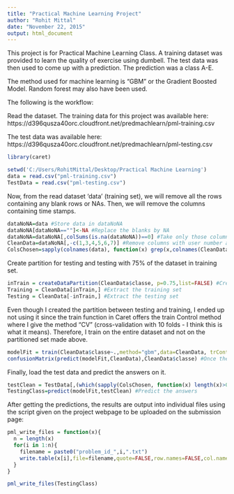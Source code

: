 ```yaml
---
title: "Practical Machine Learning Project"
author: "Rohit Mittal"
date: "November 22, 2015"
output: html_document
---
```


This project is for Practical Machine Learning Class. A training dataset was provided to learn the quality of exercise using dumbell. The test data was then used to come up with a prediction. The prediction was a class A-E. 

The method used for machine learning is "GBM" or the Gradient Boosted Model. Random forest may also have been used. 

The following is the workflow:

Read the dataset. 
The training data for this project was available here: 
https://d396qusza40orc.cloudfront.net/predmachlearn/pml-training.csv

The test data was available here: 
https://d396qusza40orc.cloudfront.net/predmachlearn/pml-testing.csv

```r
library(caret)

setwd('C:/Users/RohitMittal/Desktop/Practical Machine Learning')
data = read.csv("pml-training.csv")
TestData = read.csv("pml-testing.csv")

```

Now, from the read dataset 'data' (training set), we will remove all the rows containing any blank rows or NAs. Then, we will remove the columns containing time stamps. 

```r
dataNoNA=data #Store data in dataNoNA
dataNoNA[dataNoNA==""]<-NA #Replace the blanks by NA
dataNoNA=dataNoNA[,colSums(is.na(dataNoNA))==0] #Take only those columns where the total number of NAs are 0.
CleanData=dataNoNA[,-c(1,3,4,5,6,7)] #Remove columns with user number and timestamps
ColsChosen=sapply(colnames(data), function(x) grep(x,colnames(CleanData))) #Mark the final chosen columns in original dataset. This will help us quickly process the test file. 

```

Create partition for testing and testing with 75% of the dataset in training set. 
```r

inTrain = createDataPartition(CleanData$classe, p=0.75,list=FALSE) #Create partition for training and testing with 75% in training set
Training = CleanData[inTrain,] #Extract the training set
Testing = CleanData[-inTrain,] #Extract the testing set
```


Even though I created the partition between testing and training, I ended up not using it since the train function in Caret offers the train Control method where I give the method "CV" (cross-validation with 10 folds - I think this is what it means). Therefore, I train on the entire dataset and not on the partitioned set made above. 

```r
modelFit = train(CleanData$classe~.,method="gbm",data=CleanData, trControl = trainControl(method="cv",number=10)) #Train the model using "gbm" - gradient boosted model using classe as the response and all the other variables as predictors in the CleanData dataset. 
confusionMatrix(predict(modelFit,CleanData),CleanData$classe) #Once the model is fitted, generate the confusion matrix to check the accuracy

```

Finally, load the test data and predict the answers on it.
```r
testClean = TestData[,(which(sapply(ColsChosen, function(x) length(x)>0)))] #Chose the relevant columns using the ColsChosen variable from the training dataset (see the second knitr chunk)
TestingClass=predict(modelFit,testClean) #Predict the answers
```

After getting the predictions, the results are output into individual files using the script given on the project webpage to be uploaded on the submission page:

```r
pml_write_files = function(x){
  n = length(x)
  for(i in 1:n){
    filename = paste0("problem_id_",i,".txt")
    write.table(x[i],file=filename,quote=FALSE,row.names=FALSE,col.names=FALSE)
  }
}

pml_write_files(TestingClass)

```

